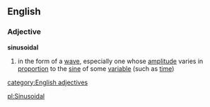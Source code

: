 ==English==
===Adjective===
'''sinusoidal'''
# in the form of a [[wave]], especially one whose [[amplitude]] varies in [[proportion]] to the [[sine]] of some [[variable]] (such as [[time]])
[[category:English adjectives]]

[[pl:Sinusoidal]]